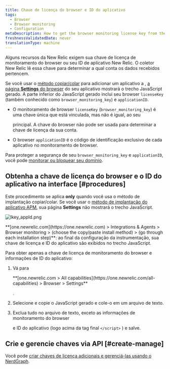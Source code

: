 ```yaml
---
title: Chave de licença do browser e ID do aplicativo
tags:
  - Browser
  - Browser monitoring
  - Configuration
metaDescription: How to get the browser monitoring license key from the UI.
freshnessValidatedDate: never
translationType: machine
---
```


Alguns recursos da New Relic exigem sua chave de licença de monitoramento do browser ou seu ID de aplicativo New Relic. O coletor New Relic lê essa chave para determinar a qual conta os dados recebidos pertencem.

Se você usar o [método copiar/colar](/docs/browser/new-relic-browser/installation-configuration/adding-apps-new-relic-browser#copy-paste-app) para adicionar um aplicativo a <InlinePopover type="browser"/>, [a página <DNT>**Settings**</DNT> do browser](/docs/browser/new-relic-browser/installation-configuration/browser-settings-ui-options-browser-monitoring) do seu aplicativo mostrará o trecho JavaScript gerado. A parte inferior do JavaScript gerado inclui seu browser `licenseKey` (também conhecido como `browser_monitoring_key`) e `applicationID`.

* O monitoramento de browser `licenseKey` (`browser_monitoring_key`) é uma chave única que está vinculada, mas não é igual, ao seu

  <InlinePopover type="licenseKey"/>

  principal. A chave do browser não pode ser usada para determinar a chave de licença da sua conta.

* O browser `applicationID` é o código de identificação exclusivo de cada aplicativo no monitoramento de browser.

Para proteger a segurança de seu `browser_monitoring_key` e `applicationID`, você pode [monitorar ou bloquear seu domínio](/docs/browser/new-relic-browser/installation-configuration/monitor-or-block-specific-domains).

## Obtenha a chave de licença do browser e o ID do aplicativo na interface [#procedures]

Este procedimento se aplica <DNT>**only**</DNT> quando você usa o método de implantação copiar/colar. Se você usar o [método de implantação do aplicativo APM](/docs/browser/new-relic-browser/installation-configuration/adding-apps-new-relic-browser), sua página <DNT>**Settings**</DNT> não mostrará o trecho JavaScript.

<img
  title="lkey_appId.png"
  alt="lkey_appId.png"
  src="/images/browser_screenshot-crop_license-app-key.webp"
/>

<figcaption>
  <DNT>**[one.newrelic.com](https://one.newrelic.com) > Integrations & Agents > Browser monitoring > (choose the copy/paste install method) > (go through each installation step)**</DNT>: ao final da configuração da instrumentação, sua chave de licença e ID do aplicativo são exibidos no trecho JavaScript.
</figcaption>

Para obter apenas a chave de licença de monitoramento do browser e informações de ID do aplicativo:

1. Vá para

   <DNT>
     **[one.newrelic.com > All capabilities](https://one.newrelic.com/all-capabilities) > Browser > Settings**
   </DNT>

   .

2. Selecione e copie o JavaScript gerado e cole-o em um arquivo de texto.

3. Exclua tudo no arquivo de texto, exceto as informações de monitoramento do browser

   <InlinePopover type="licenseKey"/>

   e ID do aplicativo (logo acima da tag final `</script>` ) e salve.

## Crie e gerencie chaves via API [#create-manage]

Você pode [criar chaves de licença adicionais e gerenciá-las usando o NerdGraph](/docs/apis/nerdgraph/examples/use-nerdgraph-manage-license-keys-personal-api-keys).
